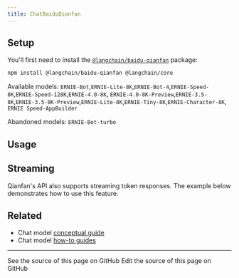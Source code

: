 ```yaml
---
title: ChatBaiduQianfan
---
```


## Setup

You'll first need to install the [`@langchain/baidu-qianfan`](https://www.npmjs.com/package/@langchain/baidu-qianfan) package:


<IntegrationInstallTooltip/>

```bash npm
npm install @langchain/baidu-qianfan @langchain/core
```

Available models: `ERNIE-Bot`,`ERNIE-Lite-8K`,`ERNIE-Bot-4`,`ERNIE-Speed-8K`,`ERNIE-Speed-128K`,`ERNIE-4.0-8K`,
`ERNIE-4.0-8K-Preview`,`ERNIE-3.5-8K`,`ERNIE-3.5-8K-Preview`,`ERNIE-Lite-8K`,`ERNIE-Tiny-8K`,`ERNIE-Character-8K`,
`ERNIE Speed-AppBuilder`

Abandoned models: `ERNIE-Bot-turbo`

## Usage


<ChatBaiduQianfan />

## Streaming

Qianfan's API also supports streaming token responses. The example below demonstrates how to use this feature.


<ChatStreamBaiduQianfan />

## Related

- Chat model [conceptual guide](/oss/javascript/langchain/models)
- Chat model [how-to guides](/oss/javascript/langchain/models)

---

<CardGroup cols={2}>
  <Card title="View Source" icon="eye" href="https://github.com/langchain-ai/docs/blob/main/src/oss/javascript/integrations/chat/baidu_qianfan.mdx">
    See the source of this page on GitHub
  </Card>
  <Card title="Edit Source" icon="pen-to-square" href="https://github.com/langchain-ai/docs/edit/main/src/oss/javascript/integrations/chat/baidu_qianfan.mdx">
    Edit the source of this page on GitHub
  </Card>
</CardGroup>
